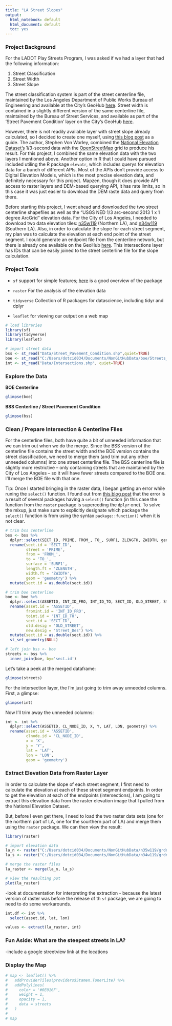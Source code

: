 ```yaml
---
title: "LA Street Slopes"
output:
  html_notebook: default
  html_document: default
  toc: yes
---
```

### Project Background
For the LADOT Play Streets Program, I was asked if we had a layer that had the following information: 

1. Street Classification
2. Street Width
3. Street Slope

The street classification system is part of the street centerline file, maintained by the Los Angeles Department of Public Works Bureau of Engineering and available at the City's GeoHub [here](http://geohub.lacity.org/datasets/d3cd48afaacd4913b923fd98c6591276_36). Street width is contained in a slightly different version of the same centerline file, maintained by the Bureau of Street Services, and available as part of the 'Street Pavement Condition' layer on the City's GeoHub [here](http://geohub.lacity.org/datasets/2d945910272548a6ae0b57126000669a_0).

However, there is not readily available layer with street slope already calculated, so I decided to create one myself, using [this blog post](http://www.datapointed.net/2009/11/the-steeps-of-san-francisco/) as a guide. The author, Stephen Von Worley, combined the [National Elevation Dataset's](https://nationalmap.gov/elevation.html) 1/3-second data with the [OpenStreetMap](http://www.openstreetmap.org/) grid to produce his result. For this project, I combined the same elevation data with the two layers I mentioned above. Another option in R that I could have pursued included utiling the R package `elevatr`, which includes querys for elevation data for a bunch of different APIs. Most of the APIs don't provide access to Digital Elevation Models, which is the most precise elevation data, and definitely necessary for this project. Mapzen, though it does provide API access to raster layers and DEM-based querying API, it has rate limits, so in this case it was just easier to download the DEM raste data and query from there.

Before starting this project, I went ahead and downloaded the two street centerline shapefiles as well as the "USGS NED 1/3 arc-second 2013 1 x 1 degree ArcGrid" elevation data. For the City of Los Angeles, I needed to download two data elevation tiles: [n35w119](https://www.sciencebase.gov/catalog/item/581d2227e4b08da350d54373) (Northern LA), and [n34w119](https://www.sciencebase.gov/catalog/item/581d2217e4b08da350d541c7) (Southern LA). Also, in order to calculate the slope for each street segment, my plan was to calculate the elevation at each end point of the street segment. I could generate an endpoint file from the centerline network, but there is already one available on the GeoHub [here](http://geohub.lacity.org/datasets/0372aa1fb42a4e29adb9caadcfb210bb_9). This intersections layer has IDs that can be easily joined to the street centerline file for the slope calculation.

### Project Tools

* `sf` support for simple features; [here](http://strimas.com/r/tidy-sf/) is a good overview of the package

* `raster` For the analysis of the elevation data

* `tidyverse` Collection of R packages for datascience, including tidyr and dplyr

* `leaflet` for viewing our output on a web map 

```r
# load libraries
library(sf)
library(tidyverse)
library(leaflet)

# import street data
bss <- st_read("Data/Street_Pavement_Condition.shp",quiet=TRUE)
boe <- st_read("C:/Users/dotcid034/Documents/NonGitHubData/boe/Streets_Centerline.shp", quiet=TRUE)
int <- st_read("Data/Intersections.shp", quiet=TRUE)
```
### Explore the Data

__BOE Centerline__
```r
glimpse(boe)
```
__BSS Centerline / Street Pavement Condition__
```r
glimpse(bss)
```
### Clean / Prepare Intersection & Centerline Files
For the centerline files, both have quite a bit of unneeded information that we can trim out when we do the merge. Since the BSS version of the centerline file contains the street width and the BOE version contains the street classification, we need to merge them (and trim out any other unneeded columns) into one street centerline file. The BSS centerline file is slightly more restrictive -- only containing streets that are maintained by the City of Los Angeles -- so it will have fewer streets compared to the BOE one. I'll merge the BOE file with that one. 

Tip: Once I started bringing in the raster data, I began getting an error while runing the `select()` function. I found out from [this blog post](https://remi-daigle.github.io/2017-CHONe-Data/dataviz.nb.html#) that the error is a result of several packages having a `select()` function (in this case the function from the `raster` package is superceding the `dplyr` one). To solve the mixup, just make sure to explicitly designate which package the `select()` function is from using the syntax `package::function()` when it is not clear.
```r
# trim bss centerline
bss <- bss %>%
  dplyr::select(SECT_ID, PRIME, FROM_, TO_, SURF1, ZLENGTH, ZWIDTH, geometry) %>%
  rename(sect.id = 'SECT_ID',
         street = 'PRIME',
         from = 'FROM_',
         to = 'TO_',
         surface = 'SURF1',
         length.ft = 'ZLENGTH',
         width.ft = 'ZWIDTH',
         geom = 'geometry') %>%
  mutate(sect.id = as.double(sect.id))

# trim boe centerline
boe <- boe %>%
  dplyr::select(ASSETID, INT_ID_FRO, INT_ID_TO, SECT_ID, OLD_STREET, Street_Des) %>%
  rename(asset.id = 'ASSETID',
         fromint.id = 'INT_ID_FRO',
         toint.id = 'INT_ID_TO',
         sect.id = 'SECT_ID',
         old.desig = 'OLD_STREET',
         new.desig = 'Street_Des') %>%
  mutate(sect.id = as.double(sect.id)) %>%
  st_set_geometry(NULL)

# left join bss <- boe
streets <- bss %>%
  inner_join(boe, by='sect.id')
```
Let's take a peek at the merged dataframe:
```r
glimpse(streets)
```
For the intersection layer, the I'm just going to trim away unneeded columns. First, a glimpse:
```r
glimpse(int)
```
Now I'll trim away the unneeded columns:
```r
int <- int %>%
  dplyr::select(ASSETID, CL_NODE_ID, X, Y, LAT, LON, geometry) %>%
  rename(asset.id = 'ASSETID',
         clnode.id = 'CL_NODE_ID',
         x = 'X',
         y = 'Y',
         lat = 'LAT',
         lon = 'LON',
         geom = 'geometry')
```
### Extract Elevation Data from Raster Layer
In order to calculate the slope of each street segment, I first need to calculate the elevation at each of these street segment endpoints. In order to get the elevation at each of the endpoints (intersections), I am going to extract this elevation data from the raster elevation image that I pulled from the National Elevation Dataset.

But, before I even get there, I need to load the two raster data sets (one for the northern part of LA, one for the sourthern part of LA) and merge them using the `raster` package. We can then view the result:

```r
library(raster)

# import elevation data
la_n <- raster("C:/Users/dotcid034/Documents/NonGitHubData/n35w119/grdn35w119_13")
la_s <- raster("C:/Users/dotcid034/Documents/NonGitHubData/n34w119/grdn34w119_13")

# merge the raster files
la_raster <- merge(la_n, la_s)

# view the resulting pot
plot(la_raster)
```

-look at documentation for interpreting the extraction
- because the latest version of raster was before the release of th `sf` package, we are going to need to do some workarounds.
```r
int.df <- int %>%
  select(asset.id, lat, lon)

values <- extract(la_raster, int)
```

### Fun Aside: What are the steepest streets in LA?
-include a google streetview link at the locations

### Display the Map
```r
# map <- leaflet() %>%
#   addProviderTiles(providers$Stamen.TonerLite) %>%
#   addPolylines(
#     color = '#0E016F',
#     weight = 1,
#     opacity = 1,
#     data = streets
#   )
# 
# map
```
